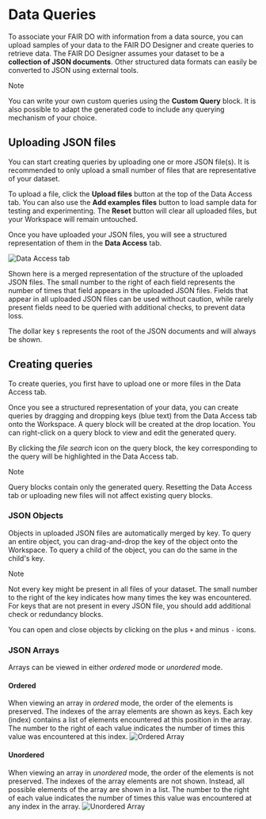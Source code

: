 # Data Queries

To associate your FAIR DO with information from a data source, you can upload samples of your data to the FAIR DO Designer and create queries to retrieve data.
The FAIR DO Designer assumes your dataset to be a **collection of JSON documents**. Other structured data formats can easily be converted to JSON using external tools.

> [!note]
>
> You can write your own custom queries using the **Custom Query** block. It is also possible to adapt the generated code to include any querying mechanism of your choice.

## Uploading JSON files

You can start creating queries by uploading one or more JSON file(s). It is recommended to only upload a small number of files that are representative of your dataset.

To upload a file, click the **Upload files** button at the top of the Data Access tab. You can also use the **Add examples files** button to load sample data for testing and experimenting. The **Reset** button will clear all uploaded files, but your Workspace will remain untouched.

Once you have uploaded your JSON files, you will see a structured representation of them in the **Data Access** tab.

![Data Access tab](./img/data-queries/data-access-content.png)

Shown here is a merged representation of the structure of the uploaded JSON files. The small number to the right of each field represents the number of times that field appears in the uploaded JSON files.
Fields that appear in all uploaded JSON files can be used without caution, while rarely present fields need to be queried with additional checks, to prevent data loss.

The dollar key `$` represents the root of the JSON documents and will always be shown.

## Creating queries

To create queries, you first have to upload one or more files in the Data Access tab.

Once you see a structured representation of your data, you can create queries by dragging and dropping keys (blue text) from the Data Access tab onto the Workspace. A query block will be created at the drop location.
You can right-click on a query block to view and edit the generated query.

By clicking the *file search* icon on the query block, the key corresponding to the query will be highlighted in the Data Access tab.

> [!note]
>
> Query blocks contain only the generated query. Resetting the Data Access tab or uploading new files will not affect existing query blocks.

### JSON Objects

Objects in uploaded JSON files are automatically merged by key. To query an entire object, you can drag-and-drop the key of the object onto the Workspace. To query a child of the object, you can do the same in the child's key.

> [!note]
>
> Not every key might be present in all files of your dataset. The small number to the right of the key indicates how many times the key was encountered. For keys that are not present in every JSON file, you should add additional check or redundancy blocks.

You can open and close objects by clicking on the plus `+` and minus `-` icons.

### JSON Arrays

Arrays can be viewed in either *ordered* mode or *unordered* mode.

#### Ordered

When viewing an array in *ordered* mode, the order of the elements is preserved. The indexes of the array elements are shown as keys. Each key (index) contains a list of elements encountered at this position in the array. The number to the right of each value indicates the number of times this value was encountered at this index.
![Ordered Array](./img/data-queries/ordered-array.png)

#### Unordered
When viewing an array in *unordered* mode, the order of the elements is not preserved. The indexes of the array elements are not shown. Instead, all possible elements of the array are shown in a list. The number to the right of each value indicates the number of times this value was encountered at any index in the array.
![Unordered Array](./img/data-queries/unordered-array.png)